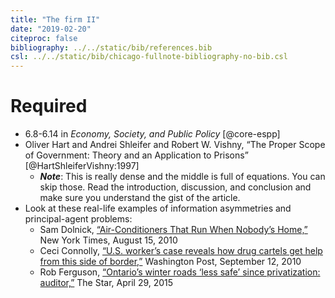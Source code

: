 ```yaml
---
title: "The firm II"
date: "2019-02-20"
citeproc: false
bibliography: ../../static/bib/references.bib
csl: ../../static/bib/chicago-fullnote-bibliography-no-bib.csl
---
```


# Required

- <i class="fas fa-book"></i> 6.8-6.14 in *Economy, Society, and Public Policy* [@core-espp]
- <i class="far fa-file-pdf"></i> Oliver Hart and Andrei Shleifer and Robert W. Vishny, "The Proper Scope of Government: Theory and an Application to Prisons" [@HartShleiferVishny:1997]
    - ***Note***: This is really dense and the middle is full of equations. You can skip those. Read the introduction, discussion, and conclusion and make sure you understand the gist of the article.
- Look at these real-life examples of information asymmetries and principal-agent problems:
    - <i class="fas fa-external-link-square-alt"></i> Sam Dolnick, ["Air-Conditioners That Run When Nobody's Home,"](http://www.nytimes.com/2010/08/16/nyregion/16chill.html) New York Times, August 15, 2010
    - <i class="fas fa-external-link-square-alt"></i> Ceci Connolly, ["U.S. worker's case reveals how drug cartels get help from this side of border,"](http://www.washingtonpost.com/wp-dyn/content/article/2010/09/11/AR2010091105087.html) Washington Post, September 12, 2010
    - <i class="fas fa-external-link-square-alt"></i> Rob Ferguson, ["Ontario’s winter roads 'less safe' since privatization: auditor,"](https://www.thestar.com/news/canada/2015/04/29/ontarios-winter-roads-are-less-safe-since-privatization-auditor.html) The Star, April 29, 2015
